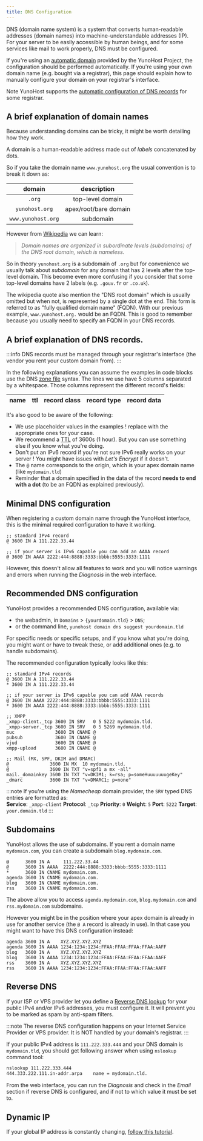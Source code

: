 ```yaml
---
title: DNS Configuration
---
```


DNS (domain name system) is a system that converts human-readable addresses
(domain names) into machine-understandable addresses (IP). For your server to be
easily accessible by human beings, and for some services like mail to work
properly, DNS must be configured.

If you're using an [automatic domain](/admin/domains/dns_nohost_me) provided by the YunoHost Project, the configuration should be
performed automatically. If you're using your own domain name (e.g. bought via
a registrar), this page should explain how to manually configure your domain on your 
registrar's interface.

Note YunoHost supports the [automatic configuration of DNS records](/admin/domains/#dns-configuration) for some registrar.

## A brief explanation of domain names 

Because understanding domains can be tricky, it might be worth detailing how they work.

A domain is a human-readable address made out of *labels* concatenated by dots.

So if you take the domain name `www.yunohost.org` the usual convention is to break it down as:

| domain             | description            |
| :---------------:  | :--------------------: |
| `.org`             | top-level domain       |
| `yunohost.org`     | apex/root/bare domain  |
| `www.yunohost.org` | subdomain              |

However from [Wikipedia](https://en.wikipedia.org/wiki/Domain_name) we can learn:

> *Domain names are organized in subordinate levels (subdomains) of the DNS root domain, which is nameless.*

So in theory `yunohost.org` is a subdomain of `.org` but for convenience we usually
talk about *subdomain* for any domain that has 2 levels after the top-level domain.
This become even more confusing if you consider that some top-level domains have 2 labels
(e.g. `.gouv.fr` or `.co.uk`).

The wikipedia quote also mention the "DNS root domain" which is usually omitted but
when not, is represented by a single dot at the end. This form is referred to as 
"fully qualified domain name" (FQDN). With our previous example, `www.yunohost.org.` would be an FQDN. 
This is good to remember because you usually need to specify an FQDN in your DNS records.

## A brief explanation of DNS records.

:::info
DNS records must be managed through your registrar's interface (the vendor you rent your custom domain from).
:::

In the following explanations you can assume the examples in code blocks use the
DNS [zone file](https://en.wikipedia.org/wiki/Zone_file) syntax. The lines we use
have 5 columns separated by a whitespace. Those columns represent the different record's fields:

| name | ttl | record class | record type | record data |
| ---- | --- | ------------ | ----------- | ----------- |

It's also good to be aware of the following:

- We use placeholder values in the examples ! replace with the appropriate ones for your case.
- We recommend a [TTL](https://en.wikipedia.org/wiki/Time_to_live#DNS_records) of 3600s (1 hour). But you can use something else if you know what you're doing.
- Don't put an IPv6 record if you're not sure IPv6 really works on your server ! You might have issues with *Let's Encrypt* if it doesn't.
- The `@` name corresponds to the origin, which is your apex domain name (like `mydomain.tld`)
- Reminder that a domain specified in the data of the record **needs to end with a dot** (to be an FQDN as explained previously).

## Minimal DNS configuration

When registering a custom domain name through the YunoHost interface, this is the minimal
required configuration to have it working.

```autohotkey
;; standard IPv4 record
@ 3600 IN A 111.222.33.44

;; if your server is IPv6 capable you can add an AAAA record
@ 3600 IN AAAA 2222:444:8888:3333:bbbb:5555:3333:1111
```

However, this doesn't allow all features to work and you will notice warnings and errors
when running the *Diagnosis* in the web interface.


## Recommended DNS configuration

YunoHost provides a recommended DNS configuration, available via:

- the webadmin, in `Domains` > `{yourdomain.tld}` > `DNS`;
- or the command line, `yunohost domain dns suggest yourdomain.tld`

For specific needs or specific setups, and if you know what you're doing, you
might want or have to tweak these, or add additional ones (e.g. to handle
subdomains).

The recommended configuration typically looks like this:

```autohotkey
;; standard IPv4 records
@ 3600 IN A 111.222.33.44
* 3600 IN A 111.222.33.44

;; if your server is IPv6 capable you can add AAAA records
@ 3600 IN AAAA 2222:444:8888:3333:bbbb:5555:3333:1111
* 3600 IN AAAA 2222:444:8888:3333:bbbb:5555:3333:1111

;; XMPP
_xmpp-client._tcp 3600 IN SRV   0 5 5222 mydomain.tld.
_xmpp-server._tcp 3600 IN SRV   0 5 5269 mydomain.tld.
muc               3600 IN CNAME @
pubsub            3600 IN CNAME @
vjud              3600 IN CNAME @
xmpp-upload       3600 IN CNAME @

;; Mail (MX, SPF, DKIM and DMARC)
@               3600 IN MX  10 mydomain.tld.
@               3600 IN TXT "v=spf1 a mx -all"
mail._domainkey 3600 IN TXT "v=DKIM1; k=rsa; p=someHuuuuuuugeKey"
_dmarc          3600 IN TXT "v=DMARC1; p=none"
```

:::note
If you're using the *Namecheap* domain provider, the `SRV` typed DNS entries are formatted as:  
**Service**: `_xmpp-client` **Protocol**: `_tcp` **Priority**: `0` **Weight**: `5` **Port**: `5222` **Target**: `your.domain.tld`
:::


## Subdomains

YunoHost allows the use of subdomains. If you rent a domain name `mydomain.com`,
you can create a subdomain `blog.mydomain.com`.

```autohotkey
@      3600 IN A     111.222.33.44
@      3600 IN AAAA  2222:444:8888:3333:bbbb:5555:3333:1111
*      3600 IN CNAME mydomain.com.
agenda 3600 IN CNAME mydomain.com.
blog   3600 IN CNAME mydomain.com.
rss    3600 IN CNAME mydomain.com.
```

The above allow you to access `agenda.mydomain.com`, `blog.mydomain.com` and `rss.mydomain.com` subdomains.

However you might be in the position where your apex domain is already in use for another service
(the `@ A` record is already in use).
In that case you might want to have this DNS configuration instead:

```autohotkey
agenda 3600 IN A    XYZ.XYZ.XYZ.XYZ
agenda 3600 IN AAAA 1234:1234:1234:FFAA:FFAA:FFAA:FFAA:AAFF
blog   3600 IN A    XYZ.XYZ.XYZ.XYZ
blog   3600 IN AAAA 1234:1234:1234:FFAA:FFAA:FFAA:FFAA:AAFF
rss    3600 IN A    XYZ.XYZ.XYZ.XYZ
rss    3600 IN AAAA 1234:1234:1234:FFAA:FFAA:FFAA:FFAA:AAFF
```

## Reverse DNS

If your ISP or VPS provider let you define a [Reverse DNS
lookup](https://en.wikipedia.org/wiki/Reverse_DNS_lookup) for your public IPv4
and/or IPv6 addresses, you must configure it. It will prevent you to be marked as
spam by anti-spam filters.

:::note
The reverse DNS configuration happens on your Internet Service Provider or VPS provider. It is NOT handled by your domain's registrar.
:::

If your public IPv4 address is `111.222.333.444` and your DNS
domain is `mydomain.tld`, you should get following answer when using `nslookup`
command tool:

```bash
nslookup 111.222.333.444
444.333.222.111.in-addr.arpa    name = mydomain.tld.
```

From the web interface, you can run the *Diagnosis* and check in the *Email* section
if reverse DNS is configured, and if not to which value it must be set to.

## Dynamic IP

If your global IP address is constantly changing, [follow this tutorial](/admin/tutorials/domains/dns_dynamicip).
